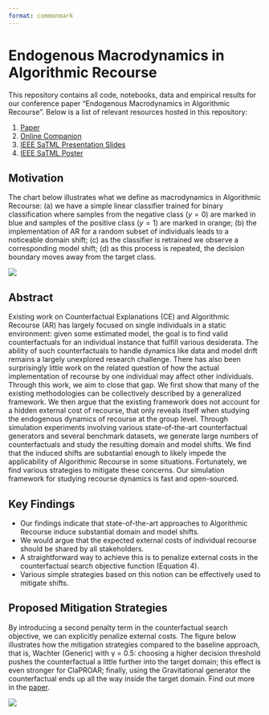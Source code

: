 ```yaml
---
format: commonmark
---
```


# Endogenous Macrodynamics in Algorithmic Recourse

This repository contains all code, notebooks, data and empirical results for our conference paper "Endogenous Macrodynamics in Algorithmic Recourse". Below is a list of relevant resources hosted in this repository:

1. [Paper](paper/paper.pdf)
2. [Online Companion](https://www.paltmeyer.com/endogenous-macrodynamics-in-algorithmic-recourse/)
3. [IEEE SaTML Presentation Slides](https://www.paltmeyer.com/content/talks/posts/2023-ieee-satml/presentation.html)
4. [IEEE SaTML Poster](dev/poster/poster.pdf)

## Motivation

The chart below illustrates what we define as macrodynamics in Algorithmic Recourse: (a) we have a simple linear classifier trained for binary classification where samples from the negative class ($y=0$) are marked in blue and samples of the positive class ($y=1$) are marked in orange; (b) the implementation of AR for a random subset of individuals leads to a noticeable domain shift; (c) as the classifier is retrained we observe a corresponding model shift; (d) as this process is repeated, the decision boundary moves away from the target class.

![](paper/www/poc.png)

## Abstract

Existing work on Counterfactual Explanations (CE) and Algorithmic Recourse (AR) has largely focused on single individuals in a static environment: given some estimated model, the goal is to find valid counterfactuals for an individual instance that fulfill various desiderata. The ability of such counterfactuals to handle dynamics like data and model drift remains a largely unexplored research challenge. There has also been surprisingly little work on the related question of how the actual implementation of recourse by one individual may affect other individuals. Through this work, we aim to close that gap. We first show that many of the existing methodologies can be collectively described by a generalized framework. We then argue that the existing framework does not account for a hidden external cost of recourse, that only reveals itself when studying the endogenous dynamics of recourse at the group level. Through simulation experiments involving various state-of-the-art counterfactual generators and several benchmark datasets, we generate large numbers of counterfactuals and study the resulting domain and model shifts. We find that the induced shifts are substantial enough to likely impede the applicability of Algorithmic Recourse in some situations. Fortunately, we find various strategies to mitigate these concerns. Our simulation framework for studying recourse dynamics is fast and open-sourced. 

## Key Findings

- Our findings indicate that state-of-the-art approaches to Algorithmic Recourse induce substantial domain and model shifts.
- We would argue that the expected external costs of individual recourse should be shared by all stakeholders.
- A straightforward way to achieve this is to penalize external costs in the counterfactual search objective function (Equation 4).
- Various simple strategies based on this notion can be effectively used to mitigate shifts.

## Proposed Mitigation Strategies

By introducing a second penalty term in the counterfactual search objective, we can explicitly penalize external costs. The figure below illustrates how the mitigation strategies compared to the baseline approach, that is, Wachter (Generic) with γ = 0.5: choosing a higher decision threshold pushes the counterfactual a little further into the target domain; this effect is even stronger for ClaPROAR; finally, using the Gravitational generator the counterfactual ends up all the way inside the target domain. Find out more in the [paper](paper/paper.pdf).

![](paper/www/mitigation.png)
